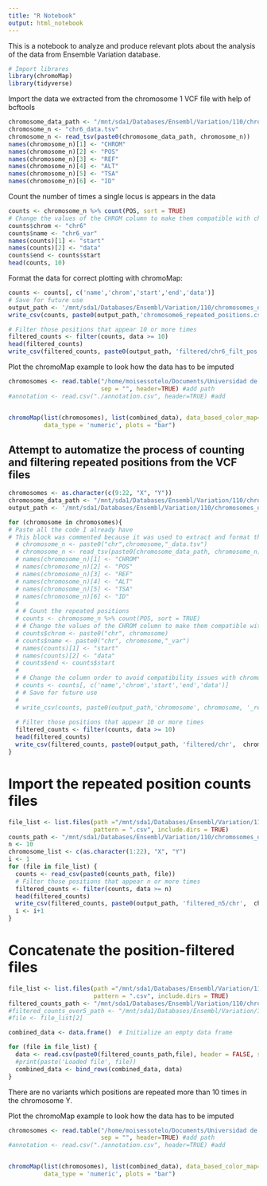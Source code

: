 ```yaml
---
title: "R Notebook"
output: html_notebook
---
```


This is a notebook to analyze and produce relevant plots about the analysis of the data from Ensemble Variation database.

```r
# Import librares
library(chromoMap)
library(tidyverse)
```

Import the data we extracted from the chromosome 1 VCF file with help of bcftools
```r
chromosome_data_path <- "/mnt/sda1/Databases/Ensembl/Variation/110/chromosomes_data/"
chromosome_n <- "chr6_data.tsv"
chromosome_n <- read_tsv(paste0(chromosome_data_path, chromosome_n))
names(chromosome_n)[1] <- "CHROM"
names(chromosome_n)[2] <- "POS"
names(chromosome_n)[3] <- "REF"
names(chromosome_n)[4] <- "ALT"
names(chromosome_n)[5] <- "TSA"
names(chromosome_n)[6] <- "ID"
```

Count the number of times a single locus is appears in the data
```r
counts <- chromosome_n %>% count(POS, sort = TRUE)
# Change the values of the CHROM column to make them compatible with chromoMap
counts$chrom <- "chr6"
counts$name <- "chr6_var"
names(counts)[1] <- "start"
names(counts)[2] <- "data"
counts$end <- counts$start
head(counts, 10)
```

Format the data for correct plotting with chromoMap:
```r
counts <- counts[, c('name','chrom','start','end','data')]
# Save for future use
output_path <- '/mnt/sda1/Databases/Ensembl/Variation/110/chromosomes_data/position_analysis/'
write_csv(counts, paste0(output_path,'chromosome6_repeated_positions.csv'))

# Filter those positions that appear 10 or more times
filtered_counts <- filter(counts, data >= 10)
head(filtered_counts)
write_csv(filtered_counts, paste0(output_path, 'filtered/chr6_filt_pos.csv'))
```


Plot the chromoMap example to look how the data has to be imputed
```r
chromosomes <- read.table("/home/moisessotelo/Documents/Universidad de Guadalajara/MBCI/Projecto/RuledDeepWAS/Scripts Preprocessing/chromosome_coordinates.txt", 
                          sep = "", header=TRUE) #add path
#annotation <- read.csv("./annotation.csv", header=TRUE) #add 


chromoMap(list(chromosomes), list(combined_data), data_based_color_map=T,
          data_type = 'numeric', plots = "bar")
```

## Attempt to automatize the process of counting and filtering repeated positions from the VCF files
```r
chromosomes <- as.character(c(9:22, "X", "Y"))
chromosome_data_path <- "/mnt/sda1/Databases/Ensembl/Variation/110/chromosomes_data/"
output_path <- '/mnt/sda1/Databases/Ensembl/Variation/110/chromosomes_data/position_analysis/'

for (chromosome in chromosomes){
# Paste all the code I already have
# This block was commented because it was used to extract and format the position counts in each chromosome
  # chromosome_n <- paste0("chr",chromosome,"_data.tsv")
  # chromosome_n <- read_tsv(paste0(chromosome_data_path, chromosome_n))
  # names(chromosome_n)[1] <- "CHROM"
  # names(chromosome_n)[2] <- "POS"
  # names(chromosome_n)[3] <- "REF"
  # names(chromosome_n)[4] <- "ALT"
  # names(chromosome_n)[5] <- "TSA"
  # names(chromosome_n)[6] <- "ID"
  # 
  # # Count the repeated positions
  # counts <- chromosome_n %>% count(POS, sort = TRUE)
  # # Change the values of the CHROM column to make them compatible with chromoMap
  # counts$chrom <- paste0("chr", chromosome)
  # counts$name <- paste0("chr", chromosome,"_var")
  # names(counts)[1] <- "start"
  # names(counts)[2] <- "data"
  # counts$end <- counts$start
  # 
  # # Change the column order to avoid compatibility issues with chromoMap
  # counts <- counts[, c('name','chrom','start','end','data')]
  # # Save for future use
  # 
  # write_csv(counts, paste0(output_path,'chromosome', chromosome, '_repeated_positions.csv'))
  
  # Filter those positions that appear 10 or more times
  filtered_counts <- filter(counts, data >= 10)
  head(filtered_counts)
  write_csv(filtered_counts, paste0(output_path, 'filtered/chr',  chromosome, '_filt_pos.csv'))
}
```
# Import the repeated position counts files
```r
file_list <- list.files(path ="/mnt/sda1/Databases/Ensembl/Variation/110/chromosomes_data/position_analysis/",
                        pattern = ".csv", include.dirs = TRUE)
counts_path <- "/mnt/sda1/Databases/Ensembl/Variation/110/chromosomes_data/position_analysis/"
n <- 10
chromosome_list <- c(as.character(1:22), "X", "Y")
i <- 1
for (file in file_list) {
  counts <- read_csv(paste0(counts_path, file))
  # Filter those positions that appear n or more times
  filtered_counts <- filter(counts, data >= n)
  head(filtered_counts)
  write_csv(filtered_counts, paste0(output_path, 'filtered_n5/chr',  chromosome_list[i], '_filt_pos_over5.csv'))
  i <- i+1
}
```


# Concatenate the position-filtered files
```r
file_list <- list.files(path ="/mnt/sda1/Databases/Ensembl/Variation/110/chromosomes_data/position_analysis/filtered/",
                        pattern = ".csv", include.dirs = TRUE)
filtered_counts_path <- "/mnt/sda1/Databases/Ensembl/Variation/110/chromosomes_data/position_analysis/filtered/"
#filtered_counts_over5_path <- "/mnt/sda1/Databases/Ensembl/Variation/110/chromosomes_data/position_analysis/filtered_n5//"
#file <- file_list[2]

combined_data <- data.frame()  # Initialize an empty data frame

for (file in file_list) {
  data <- read.csv(paste0(filtered_counts_path,file), header = FALSE, skip = 1) #First parameter was changed
  #print(paste('Loaded file', file))
  combined_data <- bind_rows(combined_data, data)
}
```

There are no variants which positions are repeated more than 10 times in the chromosome Y.

Plot the chromoMap example to look how the data has to be imputed
```r
chromosomes <- read.table("/home/moisessotelo/Documents/Universidad de Guadalajara/MBCI/Projecto/RuledDeepWAS/Scripts Preprocessing/chromosome_coordinates.txt", 
                          sep = "", header=TRUE) #add path
#annotation <- read.csv("./annotation.csv", header=TRUE) #add 


chromoMap(list(chromosomes), list(combined_data), data_based_color_map=T,
          data_type = 'numeric', plots = "bar")
```





